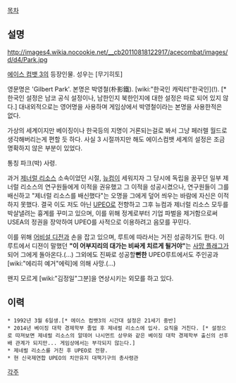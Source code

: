 [[목차]]

== 설명 ==

http://images4.wikia.nocookie.net/__cb20110818122917/acecombat/images/d/d4/Park.jpg

[[에이스 컴뱃 3]]의 등장인물. 성우는 [무기히토]


영문명은 'Gilbert Park'. 본명은 박영철(朴影鐵). [wiki:"한국인 캐릭터"한국인](!). [* 한국인 설정은 남코 공식 설정이나, 남한인지 북한인지에 대한 설정은 따로 되어 있지 않다.] 대내외적으로는 영어명을 사용하며 게임상에서 박영철이라는 본명을 사용한적은 없다. 

가상의 세계이지만 베이징이나 한국등의 지명이 거론되는걸로 봐서 그냥 페러렐 월드로 생각해버리는게 편할 듯 하다. 사실 3 시절까지만 해도 에이스컴뱃 세계의 설정은 조금 명확하지 않은 부분이 있었다.

통칭 파크(박) 사령.

과거 [[제너럴 리소스]] 소속이었던 시절, [[뉴컴]]이 세워지자 그 당시에 독립을 꿈꾸던 일부 제너럴 리소스의 연구원들에게 이적을 권유했고 그 이적을 성공시켰으나, 연구원들이 그를 배신하고 "제너럴 리소스를 배신했다"는 오명을 그에게 덮어 씌우는 바람에 자신은 이적하지 못했다. 결국 이도 저도 아닌 [[UPEO]]로 전향하고 그후 뉴컴과 제너럴 리소스 모두를 박살낼려는 흉계를 꾸미고 있으며, 이를 위해 정계로부터 기업 파벌을 제거함으로써 USEA의 정권을 장악하여 UPEO를 사적으로 이용하려고 음모를 꾸민다.   

이를 위해 [[어비설 디전]]과 손을 잡고 있으며, 루트에 따라서는 거진 성공하기도 한다. 이 루트에서 디젼이 말했던 '''"이 어부지리의 대가는 비싸게 치르게 될거야"'''는 [[사망 플래그]]가 되어 그에게 돌아온다.(…) 그외에도 진짜로 성공할'''뻔한''' UPEO루트에서도 주인공과 [wiki:"에리히 예거"에릭]에 의해 사망.(…)

왠지 모르게 [wiki:"김정일"그분]을 연상시키는 외모를 하고 있다.

== 이력 ==
 * 1992년 3월 6일생.[* 에이스 컴뱃3의 시간대 설정은 21세기 중반] 
 * 2014년 베이징 대학 경제학부 졸업 후 제네럴 리소스에 입사. 요직을 거친다. [* 설정으로 따져보면 제네럴 리소스의 알데어 나시먼트 상무와 같은 베이징 대학 경제학부 출신의 선후배 관계가 되지만... 게임상에서는 부각되지 않는다.]
 * 제네럴 리소스를 거친 후 UPEO로 전향.
 * 현 신국제연합 UPEO의 치안유지 대책기구의 총사령관 

[[각주]]
